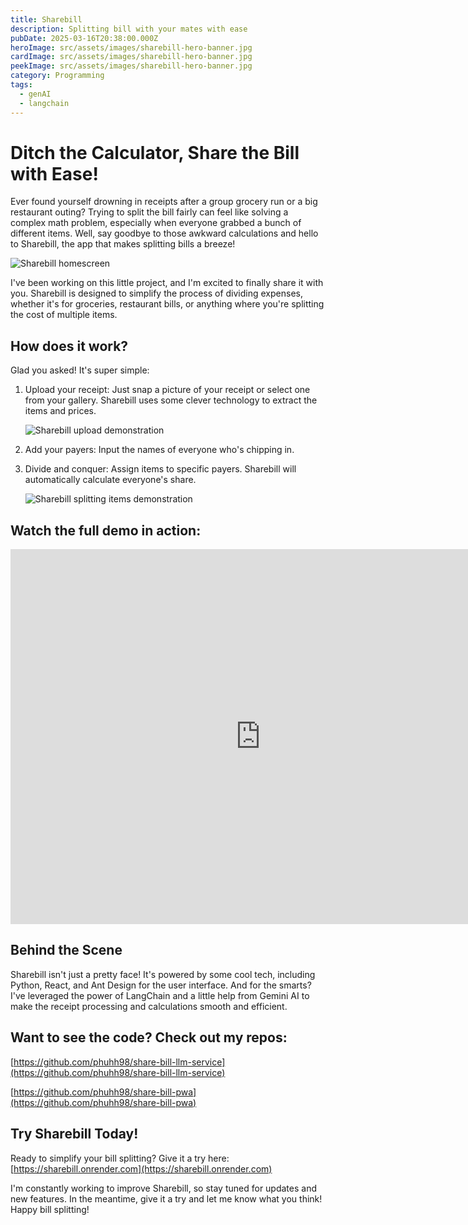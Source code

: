 ```yaml
---
title: Sharebill
description: Splitting bill with your mates with ease
pubDate: 2025-03-16T20:38:00.000Z
heroImage: src/assets/images/sharebill-hero-banner.jpg
cardImage: src/assets/images/sharebill-hero-banner.jpg
peekImage: src/assets/images/sharebill-hero-banner.jpg
category: Programming
tags:
  - genAI
  - langchain
---
```


# Ditch the Calculator, Share the Bill with Ease!

Ever found yourself drowning in receipts after a group grocery run or a big restaurant outing? Trying to split the bill fairly can feel like solving a complex math problem, especially when everyone grabbed a bunch of different items. Well, say goodbye to those awkward calculations and hello to Sharebill, the app that makes splitting bills a breeze!

![Sharebill homescreen](src/assets/images/sharebill-upload.png "Sharebill homescreen")

I've been working on this little project, and I'm excited to finally share it with you. Sharebill is designed to simplify the process of dividing expenses, whether it's for groceries, restaurant bills, or anything where you're splitting the cost of multiple items.

## How does it work?

Glad you asked! It's super simple:

1. Upload your receipt: Just snap a picture of your receipt or select one from your gallery. Sharebill uses some clever technology to extract the items and prices.

   ![Sharebill upload demonstration](src/assets/images/sharebill-upload-to-list.gif "Sharebill upload demonstration")

2. Add your payers: Input the names of everyone who's chipping in.
3. Divide and conquer: Assign items to specific payers. Sharebill will automatically calculate everyone's share.

   ![Sharebill splitting items demonstration](src/assets/images/sharebill-gif.gif "Sharebill splitting items demonstration")

## Watch the full demo in action:

<iframe
  allow="accelerometer; autoplay; clipboard-write; encrypted-media; gyroscope; picture-in-picture; web-share"
  allowfullscreen
  frameborder="0"
  height="600"
  referrerpolicy="strict-origin-when-cross-origin"
  src="https://www.youtube.com/embed/UTagmB29_e0?si=0xwpjSMGqZ2X6U1c"
  title="YouTube video player"
  width="800"
></iframe>

## Behind the Scene

Sharebill isn't just a pretty face! It's powered by some cool tech, including Python, React, and Ant Design for the user interface. And for the smarts? I've leveraged the power of LangChain and a little help from Gemini AI to make the receipt processing and calculations smooth and efficient.

## Want to see the code? Check out my repos:

[https://github.com/phuhh98/share-bill-llm-service](https://github.com/phuhh98/share-bill-llm-service)

[https://github.com/phuhh98/share-bill-pwa](https://github.com/phuhh98/share-bill-pwa)

## Try Sharebill Today!

Ready to simplify your bill splitting? Give it a try here: [https://sharebill.onrender.com](https://sharebill.onrender.com)

I'm constantly working to improve Sharebill, so stay tuned for updates and new features. In the meantime, give it a try and let me know what you think! Happy bill splitting!
